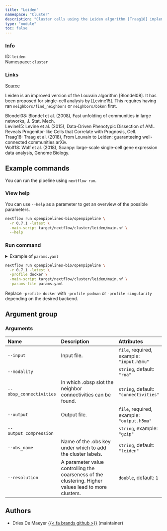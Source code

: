 ```yaml
---
title: "Leiden"
namespace: "Cluster"
description: "Cluster cells using the Leiden algorithm [Traag18] implemented in the Scanpy framework [Wolf18]."
type: "module"
toc: false
---
```


::: {.column-margin}

### Info

ID: `leiden`  
Namespace: `cluster`

### Links
[Source](https://github.com/openpipelines-bio/openpipeline/blob/main/src/cluster/leiden){.btn-action .btn-sm .btn-info .btn role="button"}

:::


Leiden is an improved version of the Louvain algorithm [Blondel08]. 
It has been proposed for single-cell analysis by [Levine15]. 
This requires having ran `neighbors/find_neighbors` or `neighbors/bbknn` first.

Blondel08: Blondel et al. (2008), Fast unfolding of communities in large networks, J. Stat. Mech.  
Levine15: Levine et al. (2015), Data-Driven Phenotypic Dissection of AML Reveals Progenitor-like Cells that Correlate with Prognosis, Cell.  
Traag18: Traag et al. (2018), From Louvain to Leiden: guaranteeing well-connected communities arXiv.  
Wolf18: Wolf et al. (2018), Scanpy: large-scale single-cell gene expression data analysis, Genome Biology.  


## Example commands

You can run the pipeline using `nextflow run`.

### View help

You can use `--help` as a parameter to get an overview of the possible parameters.

```bash
nextflow run openpipelines-bio/openpipeline \
  -r 0.7.1 -latest \
  -main-script target/nextflow/cluster/leiden/main.nf \
  --help
```

### Run command

<details>
<summary>Example of `params.yaml`</summary>
```yaml

```
</details>

```bash
nextflow run openpipelines-bio/openpipeline \
  -r 0.7.1 -latest \
  -profile docker \
  -main-script target/nextflow/cluster/leiden/main.nf \
  -params-file params.yaml
```

:::{.callout-note}
Replace `-profile docker` with `-profile podman` or `-profile singularity` depending on the desired backend.
:::

## Argument group

### Arguments

|Name                    |Description                                                                                          |Attributes                                 |
|:-----------------------|:----------------------------------------------------------------------------------------------------|:------------------------------------------|
|`--input`               |Input file.                                                                                          |`file`, required, example: `"input.h5mu"`  |
|`--modality`            |                                                                                                     |`string`, default: `"rna"`                 |
|`--obsp_connectivities` |In which .obsp slot the neighbor connectivities can be found.                                        |`string`, default: `"connectivities"`      |
|`--output`              |Output file.                                                                                         |`file`, required, example: `"output.h5mu"` |
|`--output_compression`  |                                                                                                     |`string`, example: `"gzip"`                |
|`--obs_name`            |Name of the .obs key under which to add the cluster labels.                                          |`string`, default: `"leiden"`              |
|`--resolution`          |A parameter value controlling the coarseness of the clustering. Higher values lead to more clusters. |`double`, default: `1`                     |

## Authors

  * Dries De Maeyer [{{< fa brands github >}}](https://github.com/ddemaeyer) (maintainer)
